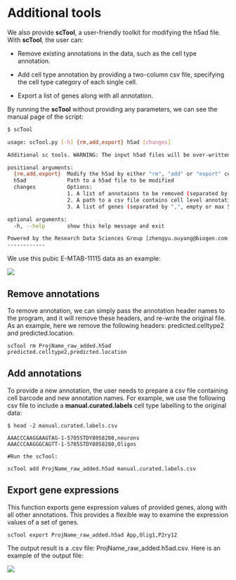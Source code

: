 # Additional tools

We also provide **scTool**, a user-friendly toolkit for modifying the h5ad file. With **scTool**, the user can:

- Remove existing annotations in the data, such as the cell type annotation.

- Add cell type annotation by providing a two-column csv file, specifying the cell type category of each single cell.

- Export a list of genes along with all annotation.

By running the **scTool** without providing any parameters, we can see the manual page of the script:

```bash
$ scTool

usage: scTool.py [-h] {rm,add,export} h5ad [changes]

Additional sc tools. WARNING: The input h5ad files will be over-written!

positional arguments:
  {rm,add,export}  Modify the h5ad by either "rm", "add" or "export" cell level annotations.
  h5ad             Path to a h5ad file to be modified
  changes          Options:
                   1. A list of annotaions to be removed (separated by ",") 
                   2. A path to a csv file contains cell level annotations (first column is the cell ID)
                   3. A list of genes (separated by ",", empty or max 50) to be exported along with all annotations.

optional arguments:
  -h, --help       show this help message and exit

Powered by the Research Data Sciences Group [zhengyu.ouyang@biogen.com;yuhenry.sun@biogen.com]
------------

```

We use this pubic E-MTAB-11115 data as an example:

[![](https://interactivereport.github.io/scRNAsequest/tutorial/images/UMAP.png)](https://interactivereport.github.io/scRNAsequest/tutorial/images/UMAP.png)

## Remove annotations

To remove annotation, we can simply pass the annotation header names to the program, and it will remove these headers, and re-write the original file. As an example, here we remove the following headers: predicted.celltype2 and predicted.location.

```
scTool rm ProjName_raw_added.h5ad predicted.celltype2,predicted.location
```

## Add annotations

To provide a new annotation, the user needs to prepare a csv file containing cell barcode and new annotation names. For example, we use the following csv file to include a **manual.curated.labels** cell type labelling to the original data:

```
$ head -2 manual.curated.labels.csv

AAACCCAAGGAAGTAG-1-5705STDY8058280,neurons
AAACCCAAGGGCAGTT-1-5705STDY8058280,Oligos

#Run the scTool:

scTool add ProjName_raw_added.h5ad manual.curated.labels.csv
```

## Export gene expressions

This function exports gene expression values of provided genes, along with all other annotations. This provides a flexible way to examine the expression values of a set of genes.

```
scTool export ProjName_raw_added.h5ad App,Olig1,P2ry12
```

The output result is a .csv file: ProjName_raw_added.h5ad.csv. Here is an example of the output file:

[![](https://interactivereport.github.io/scRNAsequest/tutorial/images/Expression.png)](https://interactivereport.github.io/scRNAsequest/tutorial/images/Expression.png)
